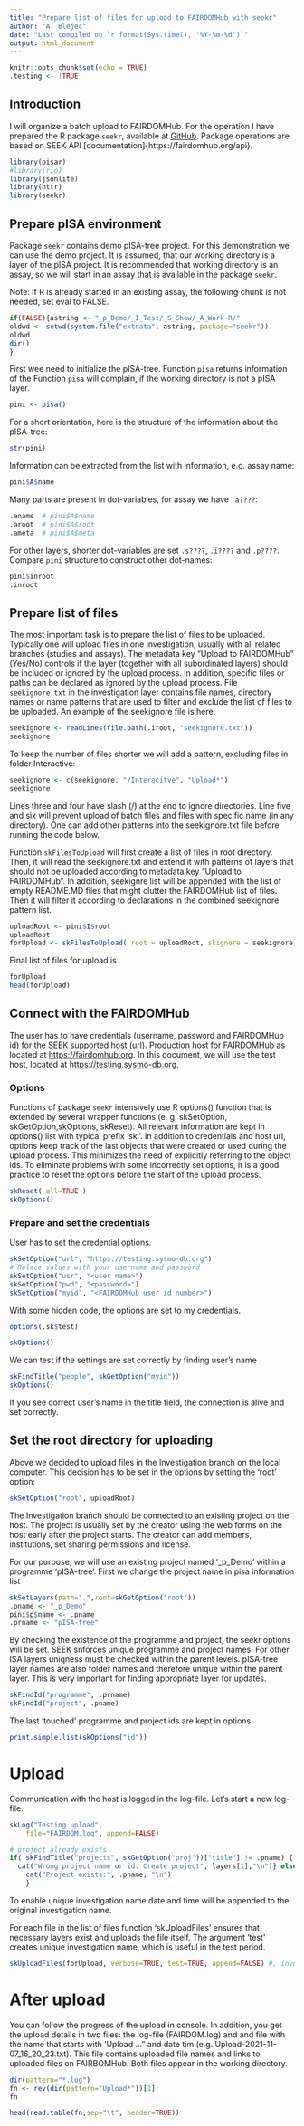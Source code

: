 ```yaml
---
title: "Prepare list of files for upload to FAIRDOMHub with seekr"
author: "A. Blejec"
date: "Last compiled on `r format(Sys.time(), '%Y-%m-%d')`"
output: html_document
---
```


```r
knitr::opts_chunk$set(echo = TRUE)
.testing <- !TRUE
```


## Introduction

I will organize a batch upload to FAIRDOMHub. For the operation I have prepared the R package `seekr`, available at [GitHub](https://github.com/NIB-SI/seekr). Package operations are based on SEEK API [documentation]{https://fairdomhub.org/api}.

```r
library(pisar)
#library(rio)
library(jsonlite)
library(httr)
library(seekr)
```


## Prepare pISA environment

Package `seekr` contains demo pISA-tree project. For this demonstration we can use the demo project. It is assumed, that our working directory is a layer of the pISA project. It is recommended that working directory is an assay, so we will start in an assay that is available in the package `seekr`.

Note: If R is already started in an existing assay, the following chunk is not needed, set eval to FALSE.

```r
if(FALSE){astring <- "_p_Demo/_I_Test/_S_Show/_A_Work-R/"
oldwd <- setwd(system.file("extdata", astring, package="seekr"))
oldwd
dir()
}
```



First wee need to initialize the pISA-tree. Function `pisa` returns information of the Function `pisa` will complain, if the working directory is not a pISA layer.

```r
pini <- pisa()
```

For a short orientation, here is the structure of the information about the pISA-tree:

```r
str(pini)
```

Information can be extracted from the list with information, e.g. assay name:
```r
pini$A$name
```

Many parts are present in dot-variables, for assay we have `.a????`:

```r
.aname  # pini$A$name
.aroot  # pini$A$root
.ameta  # pini$A$meta
```

For other layers, shorter dot-variables are set `.s????`, `.i????` and `.p????`. Compare `pini` structure to construct other dot-names:
```r
pini$inroot
.inroot
```

## Prepare list of files

The most important task is to prepare the list of files to be uploaded. Typically one will upload files in one investigation, usually with all related branches (studies and assays). The metadata key "Upload to FAIRDOMHub" (Yes/No) controls if the layer (together with all subordinated layers) should be included or ignored by the upload process. In addition,  specific files or paths can be declared as ignored by the upload process.
File `seekignore.txt` in the investigation layer contains file names, directory names or name patterns that are used to filter and exclude the list of files to be uploaded. An example of the seekignore file is here:

```r
seekignore <- readLines(file.path(.iroot, "seekignore.txt"))
seekignore
```

To keep the number of files shorter we will add a pattern, excluding files in folder Interactive:

```r
seekignore <- c(seekignore, "/Interacitve", "Upload*")
seekignore
```


Lines three and four have slash (/) at the end to ignore directories. Line five and six will prevent upload of batch files and files with specific name (in any directory). One can add other patterns into the seekignore.txt file before running the code below.

Function `skFilesToUpload` will first create a list of files in root directory. Then, it will read the seekignore.txt and extend it with patterns of layers that should not be uploaded according to metadata key "Upload to FAIRDOMHub".
In addition, seekignre list will be appended with the list of empty README.MD files that might clutter the FAIRDOMHub list of files.
Then it will filter it according to declarations in the combined seekignore pattern list.


```r
uploadRoot <- pini$I$root
uploadRoot
forUpload <- skFilesToUpload( root = uploadRoot, skignore = seekignore)
```

Final list of files for upload is

```r
forUpload
head(forUpload)
```

## Connect with the FAIRDOMHub

The user has to have credentials (username, password and FAIRDOMHub id) for the SEEK supported host (url). Production host for FAIRDOMHub as located at <https://fairdomhub.org>. In this document, we will use the test host, located at <https://testing.sysmo-db.org>.

### Options

Functions of package `seekr` intensively use R options() function that is extended by several wrapper functions (e. g. skSetOption, skGetOption,skOptions, skReset). All relevant information are kept in options() list with typical prefix 'sk.'. In addition to credentials and host url, options keep track of the last objects that were created or used during the upload process. This minimizes the need of explicitly referring to the object ids. To eliminate problems with some incorrectly set options, it is a good practice to reset the options before the start of the upload process.

```r
skReset( all=TRUE )
skOptions()
```

### Prepare and set the credentials

User has to set the credential options.

```r
skSetOption("url", "https://testing.sysmo-db.org")
# Relace values with your username and password
skSetOption("usr", "<user name>")
skSetOption("pwd", "<password>")
skSetOption("myid", "<FAIRDOMHub user id number>")
```

With some hidden code, the options are set to my credentials.

```r
options(.sk$test)
```
```r
skOptions()
```

We can test if the settings are set correctly by finding user's name

```r
skFindTitle("people", skGetOption("myid"))
skOptions()
```

If you see correct user's name in the title field, the connection is alive and set correctly.

## Set the root directory for uploading

Above we decided to upload files in the Investigation branch on the local computer. This decision has to be set in the options by setting the 'root' option:

```r
skSetOption("root", uploadRoot)
```

The Investigation branch should be connected to an existing project on the host. The project is usually set by the creator using the web forms on the host early after the project starts. The creator can add members, institutions, set sharing permissions and license.

For our purpose, we will use an existing project named '\_p_Demo' within a programme 'pISA-tree'. First we change the project name in pisa information list
```r
skSetLayers(path=".",root=skGetOption("root"))
.pname <- "_p_Demo"
pini$p$name <- .pname
.prname <- "pISA-tree"
```

By checking the existence of the programme and project, the seekr options will be set. SEEK snforces unique programme and project names. For other ISA layers uniqness must be checked within the parent levels. pISA-tree layer names are also folder names and therefore unique within the parent layer. This is very important for finding appropriate layer for updates. 

```r
skFindId("programme", .prname)
skFindId("project", .pname)
```
The last 'touched' programme and project ids are kept in options
```r
print.simple.list(skOptions("id"))
```

# Upload

Communication with the host is logged in the log-file. Let's start a new log-file.

```r
skLog("Testing upload", 
    file="FAIRDOM.log", append=FALSE)
```

```r
# project already exists
if( skFindTitle("projects", skGetOption("proj"))["title"] != .pname) {
  cat("Wrong project name or id. Create project", layers[1],"\n")} else {
    cat("Project exists:", .pname, "\n")
    }
```


To enable unique investigation name date and time will be appended to the original investigation name.

For each file in the list of files function 'skUploadFiles' ensures that necessary layers exist and uploads the file itself. The argument 'test' creates unique investigation name, which is useful in the test period.

```r
skUploadFiles(forUpload, verbose=TRUE, test=TRUE, append=FALSE) #, invname="Test Public access")
```

# After upload

You can follow the progress of the upload in console. In addition, you get the upload details in two files: the log-file (FAIRDOM.log) and and file with the name that starts with 'Upload ..." and date tim (e.g. Upload-2021-11-07_16_20_23.txt). This file contains uploaded file names and links to uploaded files on FAIRBOMHub. Both files appear in the working directory.

```r
dir(pattern="*.log")
fn <- rev(dir(pattern="Upload*"))[1]
fn
```

```r
head(read.table(fn,sep="\t", header=TRUE))
```


